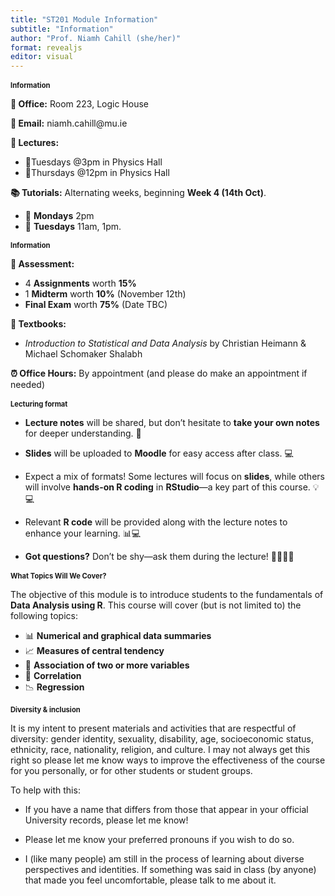 ```yaml
---
title: "ST201 Module Information"
subtitle: "Information"
author: "Prof. Niamh Cahill (she/her)"
format: revealjs
editor: visual
---
```


## Information {style="font-size: 80%;"}

**🏢 Office:** Room 223, Logic House

**📧 Email:** niamh.cahill\@mu.ie

**📅 Lectures:**

-   📍Tuesdays @3pm in Physics Hall
-   📍Thursdays @12pm in Physics Hall

**📚 Tutorials:** Alternating weeks, beginning **Week 4 (14th Oct)**.

-   📍 **Mondays** 2pm
-   📍 **Tuesdays** 11am, 1pm.

## Information {style="font-size: 80%;"}

**📝 Assessment:**

-   4 **Assignments** worth **15%**
-   1 **Midterm** worth **10%** (November 12th)
-   **Final Exam** worth **75%** (Date TBC)

**📖 Textbooks:**

-   *Introduction to Statistical and Data Analysis* by Christian Heimann & Michael Schomaker Shalabh

**⏰ Office Hours:** By appointment (and please do make an appointment if needed)

## Lecturing format {style="font-size: 80%;"}

-   **Lecture notes** will be shared, but don't hesitate to **take your own notes** for deeper understanding. 📝

-   **Slides** will be uploaded to **Moodle** for easy access after class. 💻

-   Expect a mix of formats! Some lectures will focus on **slides**, while others will involve **hands-on R coding** in **RStudio**—a key part of this course. 💡💻

-   Relevant **R code** will be provided along with the lecture notes to enhance your learning. 📊💻

-   **Got questions?** Don't be shy—ask them during the lecture! 🙋‍♂️🙋‍♀️

## What Topics Will We Cover? {style="font-size: 80%;"}

The objective of this module is to introduce students to the fundamentals of **Data Analysis using R**. This course will cover (but is not limited to) the following topics:

-   📊 **Numerical and graphical data summaries**
-   📈 **Measures of central tendency**
-   🔗 **Association of two or more variables**
-   🤝 **Correlation**
-   📉 **Regression**

## Diversity & inclusion {style="font-size: 80%;"}

It is my intent to present materials and activities that are respectful of diversity: gender identity, sexuality, disability, age, socioeconomic status, ethnicity, race, nationality, religion, and culture. I may not always get this right so please let me know ways to improve the effectiveness of the course for you personally, or for other students or student groups.

To help with this:

-   If you have a name that differs from those that appear in your official University records, please let me know!

-   Please let me know your preferred pronouns if you wish to do so.

-   I (like many people) am still in the process of learning about diverse perspectives and identities. If something was said in class (by anyone) that made you feel uncomfortable, please talk to me about it.
